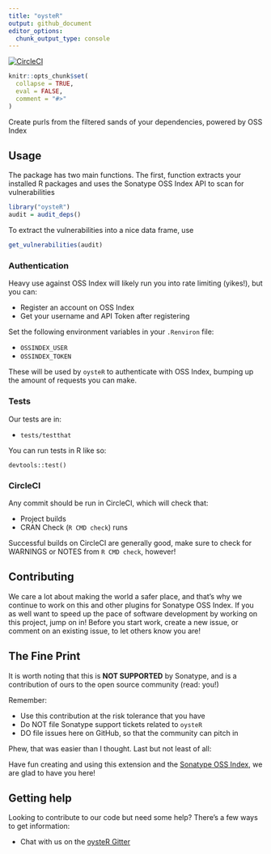 ```yaml
--- 
title: "oysteR"
output: github_document
editor_options: 
  chunk_output_type: console
---
```


<!-- README.md is generated from README.Rmd. Please edit that file -->

[![CircleCI](https://circleci.com/gh/sonatype-nexus-community/oysteR.svg?style=shield)](https://circleci.com/gh/sonatype-nexus-community/oysteR)

```r
knitr::opts_chunk$set(
  collapse = TRUE,
  eval = FALSE,
  comment = "#>"
)
```

Create purls from the filtered sands of your dependencies, powered by OSS Index

## Usage

The package has two main functions. The first, function extracts
your installed R packages and uses the Sonatype OSS Index API to scan for 
vulnerabilities

```r
library("oysteR")
audit = audit_deps()
```
To extract the vulnerabilities into a nice data frame, use
```r
get_vulnerabilities(audit)
```

### Authentication

Heavy use against OSS Index will likely run you into rate limiting (yikes!), but you can:

- Register an account on OSS Index
- Get your username and API Token after registering

Set the following environment variables in your `.Renviron` file:

  - `OSSINDEX_USER`
  - `OSSINDEX_TOKEN`

These will be used by `oysteR` to authenticate with OSS Index, bumping up the amount of requests you can make.

### Tests

Our tests are in:

- `tests/testthat`

You can run tests in R like so:

`devtools::test()`

### CircleCI

Any commit should be run in CircleCI, which will check that:

- Project builds
- CRAN Check (`R CMD check`) runs

Successful builds on CircleCI are generally good, make sure to check for WARNINGS or NOTES from `R CMD check`, however!

## Contributing

We care a lot about making the world a safer place, and that's why we continue to work on this and other plugins for Sonatype OSS Index. If you as well want to speed up the pace of software development by working on this project, jump on in! Before you start work, create a new issue, or comment on an existing issue, to let others know you are!

## The Fine Print

It is worth noting that this is **NOT SUPPORTED** by Sonatype, and is a contribution of ours
to the open source community (read: you!)

Remember:

- Use this contribution at the risk tolerance that you have
- Do NOT file Sonatype support tickets related to `oysteR`
- DO file issues here on GitHub, so that the community can pitch in

Phew, that was easier than I thought. Last but not least of all:

Have fun creating and using this extension and the [Sonatype OSS Index](https://ossindex.sonatype.org/), we are glad to have you here!

## Getting help

Looking to contribute to our code but need some help? There's a few ways to get information:

- Chat with us on the [oysteR Gitter](https://gitter.im/sonatype-nexus-community/oysteR)
